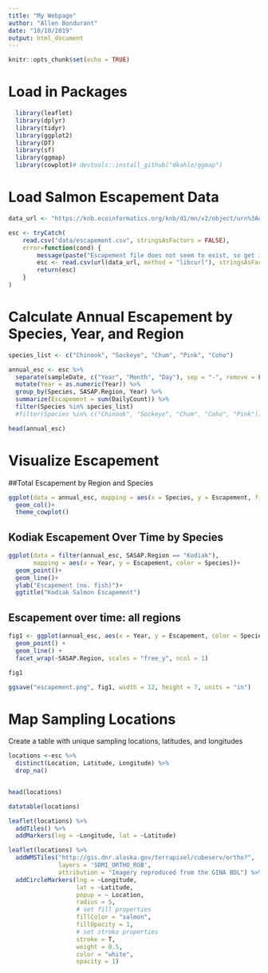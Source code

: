 ```yaml
---
title: "My Webpage"
author: "Allen Bondurant"
date: "10/10/2019"
output: html_document
---
```


```r
knitr::opts_chunk$set(echo = TRUE)
```


# Load in Packages
```r
  library(leaflet)
  library(dplyr)
  library(tidyr)
  library(ggplot2)
  library(DT)
  library(sf)
  library(ggmap)
  library(cowplot)# devtools::install_github("dkahle/ggmap")
```

# Load Salmon Escapement Data

```r
data_url <- "https://knb.ecoinformatics.org/knb/d1/mn/v2/object/urn%3Auuid%3Af119a05b-bbe7-4aea-93c6-85434dcb1c5e"

esc <- tryCatch(
    read.csv("data/escapement.csv", stringsAsFactors = FALSE),
    error=function(cond) {
        message(paste("Escapement file does not seem to exist, so get it from the KNB."))
        esc <- read.csv(url(data_url, method = "libcurl"), stringsAsFactors = FALSE)
        return(esc)
    }
)


```

# Calculate Annual Escapement by Species, Year, and Region

```r
species_list <- c("Chinook", "Sockeye", "Chum", "Pink", "Coho")

annual_esc <- esc %>% 
  separate(sampleDate, c("Year", "Month", "Day"), sep = "-", remove = FALSE) %>% 
  mutate(Year = as.numeric(Year)) %>% 
  group_by(Species, SASAP.Region, Year) %>% 
  summarize(Escapement = sum(DailyCount)) %>% 
  filter(Species %in% species_list)
  #filter(Species %in% c("Chinook", "Sockeye", "Chum", "Coho", "Pink"))

head(annual_esc)
```

# Visualize Escapement
##Total Escapement by Region and Species
```r
ggplot(data = annual_esc, mapping = aes(x = Species, y = Escapement, fill = SASAP.Region)) +
  geom_col()+
  theme_cowplot()
```
## Kodiak Escapement Over Time by Species

```r
ggplot(data = filter(annual_esc, SASAP.Region == "Kodiak"),
       mapping = aes(x = Year, y = Escapement, color = Species))+
  geom_point()+
  geom_line()+
  ylab("Escapement (no. fish)")+
  ggtitle("Kodiak Salmon Escapement")
```
## Escapement over time: all regions
```r
fig1 <- ggplot(annual_esc, aes(x = Year, y = Escapement, color = Species))+
  geom_point() +
  geom_line() +
  facet_wrap(~SASAP.Region, scales = "free_y", ncol = 1)

fig1

ggsave("escapement.png", fig1, width = 12, height = 7, units = "in")
```




# Map Sampling Locations

Create a table with unique sampling locations, latitudes, and longitudes



```r
locations <-esc %>% 
  distinct(Location, Latitude, Longitude) %>% 
  drop_na()


head(locations)
```

```r
datatable(locations)
```

```r
leaflet(locations) %>% 
  addTiles() %>% 
  addMarkers(lng = ~Longitude, lat = ~Latitude)
```


```r
leaflet(locations) %>% 
  addWMSTiles("http://gis.dnr.alaska.gov/terrapixel/cubeserv/ortho?",
              layers = 'SDMI_ORTHO_RGB',
              attribution = "Imagery reproduced from the GINA BDL") %>%
  addCircleMarkers(lng = ~Longitude,
                   lat = ~Latitude,
                   popup = ~ Location,
                   radius = 5,
                   # set fill properties
                   fillColor = "salmon",
                   fillOpacity = 1,
                   # set stroke properties
                   stroke = T,
                   weight = 0.5,
                   color = "white",
                   opacity = 1)
```

